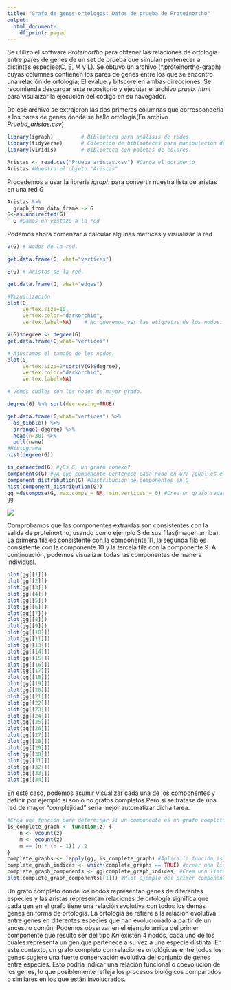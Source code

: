 ---
title: "Grafo de genes ortologos: Datos de prueba de Proteinortho"
output:
  html_document:
    df_print: paged
---

Se utilizo el software *Proteinortho* para obtener las relaciones de ortología entre pares de genes de un set de prueba que simulan pertenecer a distintas especies(C, E, M y L). 
Se obtuvo un archivo (\*.proteinortho-graph) cuyas columnas contienen los pares de genes entre los que se encontro una relación de ortología; 
El evalue y bitscore en ambas direcciones. Se recomienda descargar este repositorio y ejecutar el archivo *prueb..html* para visulaizar la ejecución del codigo en su navegador.

De ese archivo se extrajeron las dos primeras columnas que corresponderia a los pares de genes donde se hallo ortología(En archivo *Prueba_aristas.csv*)

```{r, echo=TRUE, warning=FALSE, cache=FALSE, message=FALSE}

library(igraph)         # Biblioteca para análisis de redes.
library(tidyverse)      # Colección de bibliotecas para manipulación de datos.
library(viridis)        # Biblioteca con paletas de colores.

Aristas <- read.csv("Prueba_aristas.csv") #Carga el documento
Aristas #Muestra el objeto "Aristas"
```
Procedemos a usar la libreria *igraph* para convertir nuestra lista de aristas en una red *G*
```{r}
Aristas %>%
  graph_from_data_frame -> G
G<-as.undirected(G)
  G #Damos un vistazo a la red
```
Podemos ahora comenzar a calcular algunas metricas y visualizar la red
```{r}

V(G) # Nodos de la red.

get.data.frame(G, what="vertices")

E(G) # Aristas de la red.

get.data.frame(G, what="edges") 
```
```{r}
#Vizualización
plot(G,
     vertex.size=10,
     vertex.color="darkorchid",
     vertex.label=NA)    # No queremos ver las etiquetas de los nodos.

V(G)$degree <- degree(G)
get.data.frame(G,what="vertices")

# Ajustamos el tamaño de los nodos.
plot(G,
     vertex.size=2*sqrt(V(G)$degree),
     vertex.color="darkorchid",
     vertex.label=NA)

# Vemos cuáles son los nodos de mayor grado.

degree(G) %>% sort(decreasing=TRUE)

get.data.frame(G,what="vertices") %>%
  as_tibble() %>%
  arrange(-degree) %>%
  head(n=30) %>%
  pull(name)
#Histograma
hist(degree(G)) 
```
```{r}
is_connected(G) #¿Es G, un grafo conexo?
components(G) #¿A qué componente pertenece cada nodo en G?; ¿Cuál es el tamaño de los componentes;¿Cua´l es el número de componentes?
component_distribution(G) #Distribución de componentes en G
hist(component_distribution(G))
gg =decompose(G, max.comps = NA, min.vertices = 0) #Crea un grafo separado para cada componente en G
gg
```

![](componentes_prueba.png)

Comprobamos que las componentes extraídas son consistentes con la salida de proteinortho, usando como ejemplo 3 de sus filas(imagen arriba). La primera fila es consistente con la componente 11, la segunda fila es consistente con la componente 10 y la tercela fila con la componente 9.
A continuación, podemos visualizar todas las componentes de manera individual.
```{r}
plot(gg[[1]])
plot(gg[[2]])
plot(gg[[3]])
plot(gg[[4]])
plot(gg[[5]])
plot(gg[[6]])
plot(gg[[7]])
plot(gg[[8]])
plot(gg[[9]])
plot(gg[[10]])
plot(gg[[11]])
plot(gg[[13]])
plot(gg[[14]])
plot(gg[[15]])
plot(gg[[16]])
plot(gg[[17]])
plot(gg[[18]])
plot(gg[[19]])
plot(gg[[20]])
plot(gg[[21]])
plot(gg[[22]])
plot(gg[[23]])
plot(gg[[24]])
plot(gg[[25]])
plot(gg[[26]])
plot(gg[[27]])
plot(gg[[28]])
plot(gg[[29]])
plot(gg[[30]])
plot(gg[[31]])
plot(gg[[32]])
plot(gg[[33]])
plot(gg[[34]])
```
En este caso, podemos asumir visualizar cada una de los componentes y definir por ejemplo si son o no grafos completos.Pero si se tratase de una red de mayor "complejidad" sería mejor automatizar dicha tarea.
```{r}
#Crea una función para determinar si un componente es un grafo completo
is_complete_graph <- function(z) {
    n <- vcount(z)
    m <- ecount(z)
    m == (n * (n - 1)) / 2
}
complete_graphs <- lapply(gg, is_complete_graph) #Aplica la función is_complete_graph() a cada componente en tu lista de componentes
complete_graph_indices <- which(complete_graphs == TRUE) #crear una lista de índices de componentes que son grafos completos
complete_graph_components <- gg[complete_graph_indices] #Crea una lista de componentes que son grafos completos en tu red original
plot(complete_graph_components[[1]]) #Plot ejemplo del primer componente Kn
```

Un grafo completo donde los nodos representan genes de diferentes especies y las aristas representan relaciones de ortología significa que cada gen en el grafo tiene una relación evolutiva con todos los demás genes en forma de ortología. La ortología se refiere a la relación evolutiva entre genes en diferentes especies que han evolucionado a partir de un ancestro común. Podemos observar en el ejemplo arriba del primer componente que resulto ser del tipo *Kn* existen 4 nodos, cada uno de los cuales representa un gen que pertenece a su vez a una especie distinta.
En este contexto, un grafo completo con relaciones ortológicas entre todos los genes sugiere una fuerte conservación evolutiva del conjunto de genes entre especies. Esto podría indicar una relación funcional o coevolución de los genes, lo que posiblemente refleja los procesos biológicos compartidos o similares en los que están involucrados.
